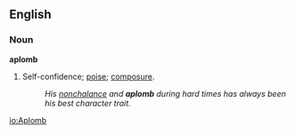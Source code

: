==English==
===Noun===
'''aplomb'''
#Self-confidence; [[poise]]; [[composure]].
#:''His [[nonchalance]] and '''aplomb''' during hard times has always been his best character trait.''

[[io:Aplomb]]